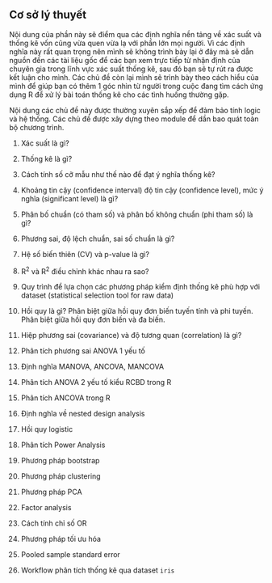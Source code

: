 ## Cơ sở lý thuyết {.unnumbered} 

Nội dung của phần này sẽ điểm qua các định nghĩa nền tảng về xác suất và thống kê vốn cũng vừa quen vừa lạ với phần lớn mọi người. Vì các định nghĩa này rất quan trọng nên mình sẽ không trình bày lại ở đây mà sẽ dẫn nguồn đến các tài liệu gốc để các bạn xem trực tiếp từ nhận định của chuyên gia trong lĩnh vực xác suất thống kê, sau đó bạn sẽ tự rút ra được kết luận cho mình. Các chủ đề còn lại mình sẽ trình bày theo cách hiểu của mình để giúp bạn có thêm 1 góc nhìn từ người trong cuộc đang tìm cách ứng dụng R để xử lý bài toán thống kê cho các tình huống thường gặp.

Nội dung các chủ đề này được thường xuyên sắp xếp để đảm bảo tính logic và hệ thống. Các chủ đề được xây dựng theo module để dần bao quát toàn bộ chương trình.

1. Xác suất là gì?

2. Thống kê là gì?

3. Cách tính số cỡ mẫu như thế nào để đạt ý nghĩa thống kê?

4. Khoảng tin cậy (confidence interval) độ tin cậy (confidence level), mức ý nghĩa (significant level) là gì?

5. Phân bố chuẩn (có tham số) và phân bố không chuẩn (phi tham số) là gì?

6. Phương sai, độ lệch chuẩn, sai số chuẩn là gì?

7. Hệ số biến thiên (CV) và p-value là gì?

8. R^2^ và R^2^ điều chỉnh khác nhau ra sao?

9. Quy trình để lựa chọn các phương pháp kiểm định thống kê phù hợp với dataset (statistical selection tool for raw data)

10. Hồi quy là gì? Phân biệt giữa hồi quy đơn biến tuyến tính và phi tuyến. Phân biệt giữa hồi quy đơn biến và đa biến.

11. Hiệp phương sai (covariance) và độ tương quan (correlation) là gì?

12. Phân tích phương sai ANOVA 1 yếu tố

13. Định nghĩa MANOVA, ANCOVA, MANCOVA

14. Phân tích ANOVA 2 yếu tố kiểu RCBD trong R

15. Phân tích ANCOVA trong R

16. Định nghĩa về nested design analysis

17. Hồi quy logistic 

18. Phân tích Power Analysis

19. Phương pháp bootstrap

20. Phương pháp clustering

21. Phương pháp PCA

22. Factor analysis

23. Cách tính chỉ số OR

24. Phương pháp tối ưu hóa

25. Pooled sample standard error

26. Workflow phân tích thống kê qua dataset `iris`









